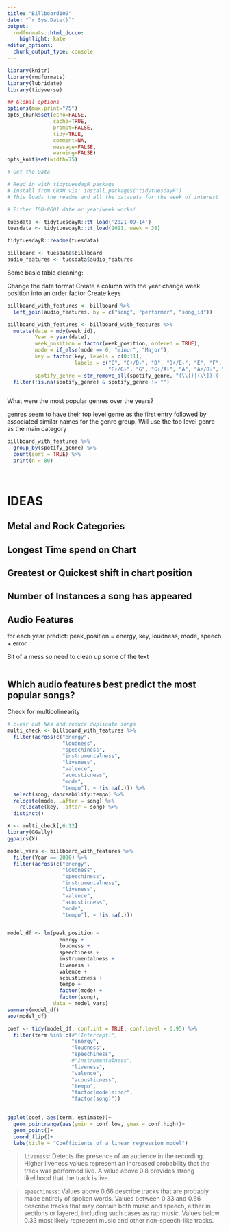 ```yaml
---
title: "Billboard100"
date: "`r Sys.Date()`"
output:
  rmdformats::html_docco:
    highlight: kate
editor_options: 
  chunk_output_type: console
---
```



```r
library(knitr)
library(rmdformats)
library(lubridate)
library(tidyverse)

## Global options
options(max.print="75")
opts_chunk$set(echo=FALSE,
               cache=TRUE,
               prompt=FALSE,
               tidy=TRUE,
               comment=NA,
               message=FALSE,
               warning=FALSE)
opts_knit$set(width=75)
```

```r
# Get the Data

# Read in with tidytuesdayR package 
# Install from CRAN via: install.packages("tidytuesdayR")
# This loads the readme and all the datasets for the week of interest

# Either ISO-8601 date or year/week works!

tuesdata <- tidytuesdayR::tt_load('2021-09-14')
tuesdata <- tidytuesdayR::tt_load(2021, week = 38)

tidytuesdayR::readme(tuesdata)

billboard <- tuesdata$billboard
audio_features <- tuesdata$audio_features


```

Some basic table cleaning: 

Change the date format
Create a column with the year 
change week position into an order factor
Create keys

```r

billboard_with_features <- billboard %>%   
  left_join(audio_features, by = c("song", "performer", "song_id"))

billboard_with_features <- billboard_with_features %>% 
  mutate(date = mdy(week_id), 
         Year = year(date),
         week_position = factor(week_position, ordered = TRUE),
         mode = if_else(mode == 0, "minor", "Major"),
         key = factor(key, levels = c(0:11),
                      labels = c("C", "C♯/D♭", "D", "D♯/E♭", "E", "F",
                                 "F♯/G♭", "G", "G♯/A♭", "A", "A♯/B♭", "B")),
         spotify_genre = str_remove_all(spotify_genre, "(\\[)|(\\])|(')|(\")")) %>% 
  filter(!is.na(spotify_genre) & spotify_genre != "")



```


What were the most popular genres over the years? 

genres seem to have their top level genre as the first entry followed by associated similar names 
for the genre group. Will use the top level genre as the main category 

```r
billboard_with_features %>% 
  group_by(spotify_genre) %>% 
  count(sort = TRUE) %>% 
  print(n = 80)
  
  


```

# IDEAS

## Metal and Rock Categories 

## Longest Time spend on Chart

## Greatest or Quickest shift in chart position 

## Number of Instances a song has appeared

## Audio Features



for each year predict:
peak_position = energy, key, loudness, mode, speech + error

Bit of a mess so need to clean up some of the text


```r

```


## Which audio features best predict the most popular songs? 

Check for multicolinearity 

```r

# clear out NAs and reduce duplicate songs
multi_check <- billboard_with_features %>% 
  filter(across(c("energy", 
                  "loudness", 
                  "speechiness", 
                  "instrumentalness", 
                  "liveness", 
                  "valence", 
                  "acousticness", 
                  "mode", 
                  "tempo"), ~ !is.na(.))) %>% 
  select(song, danceability:tempo) %>% 
  relocate(mode, .after = song) %>% 
    relocate(key, .after = song) %>% 
  distinct()

X <- multi_check[,6:12]
library(GGally)
ggpairs(X)
```


```r
model_vars <- billboard_with_features %>% 
  filter(Year == 2000) %>% 
  filter(across(c("energy", 
                  "loudness", 
                  "speechiness", 
                  "instrumentalness", 
                  "liveness", 
                  "valence", 
                  "acousticness", 
                  "mode",
                  "tempo"), ~ !is.na(.)))


model_df <- lm(peak_position ~ 
                 energy + 
                 loudness + 
                 speechiness + 
                 instrumentalness + 
                 liveness + 
                 valence +
                 acousticness +
                 tempo +
                 factor(mode) +
                 factor(song), 
               data = model_vars)
summary(model_df)
aov(model_df)

coef <- tidy(model_df, conf.int = TRUE, conf.level = 0.95) %>% 
  filter(term %in% c(#"(Intercept)", 
                     "energy", 
                     "loudness", 
                     "speechiness", 
                     #"instrumentalness", 
                     "liveness", 
                     "valence", 
                     "acousticness", 
                     "tempo",
                     "factor(mode)minor",
                     "factor(song)"))
  

ggplot(coef, aes(term, estimate))+
  geom_pointrange(aes(ymin = conf.low, ymax = conf.high))+
  geom_point()+
  coord_flip()+
  labs(title = "Coefficients of a linear regression model")

```

> `liveness`: Detects the presence of an audience in the recording. Higher liveness values represent an increased probability that the track was performed live. A value above 0.8 provides strong likelihood that the track is live.

> `speechiness`: Values above 0.66 describe tracks that are probably made entirely of spoken words. Values between 0.33 and 0.66 describe tracks that may contain both music and speech, either in sections or layered, including such cases as rap music. Values below 0.33 most likely represent music and other non-speech-like tracks.
